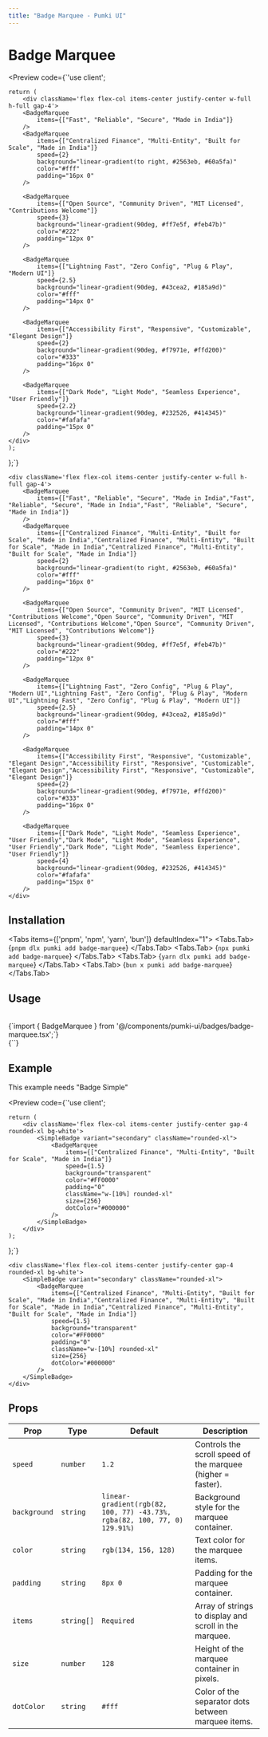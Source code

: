 ```yaml
---
title: "Badge Marquee - Pumki UI"
---
```



# Badge Marquee

<Preview 
  code={`'use client';


    return (
        <div className='flex flex-col items-center justify-center w-full h-full gap-4'>
        <BadgeMarquee
            items={["Fast", "Reliable", "Secure", "Made in India"]}
        />
        <BadgeMarquee
            items={["Centralized Finance", "Multi-Entity", "Built for Scale", "Made in India"]}
            speed={2}
            background="linear-gradient(to right, #2563eb, #60a5fa)"
            color="#fff"
            padding="16px 0"
        />

        <BadgeMarquee
            items={["Open Source", "Community Driven", "MIT Licensed", "Contributions Welcome"]}
            speed={3}
            background="linear-gradient(90deg, #ff7e5f, #feb47b)"
            color="#222"
            padding="12px 0"
        />

        <BadgeMarquee
            items={["Lightning Fast", "Zero Config", "Plug & Play", "Modern UI"]}
            speed={2.5}
            background="linear-gradient(90deg, #43cea2, #185a9d)"
            color="#fff"
            padding="14px 0"
        />

        <BadgeMarquee
            items={["Accessibility First", "Responsive", "Customizable", "Elegant Design"]}
            speed={2}
            background="linear-gradient(90deg, #f7971e, #ffd200)"
            color="#333"
            padding="16px 0"
        />

        <BadgeMarquee
            items={["Dark Mode", "Light Mode", "Seamless Experience", "User Friendly"]}
            speed={2.2}
            background="linear-gradient(90deg, #232526, #414345)"
            color="#fafafa"
            padding="15px 0"
        />
    </div>
    );
};`}
>
    <div className='flex flex-col items-center justify-center w-full h-full gap-4'>
        <BadgeMarquee
            items={["Fast", "Reliable", "Secure", "Made in India","Fast", "Reliable", "Secure", "Made in India","Fast", "Reliable", "Secure", "Made in India"]}
        />
        <BadgeMarquee
            items={["Centralized Finance", "Multi-Entity", "Built for Scale", "Made in India","Centralized Finance", "Multi-Entity", "Built for Scale", "Made in India","Centralized Finance", "Multi-Entity", "Built for Scale", "Made in India"]}
            speed={2}
            background="linear-gradient(to right, #2563eb, #60a5fa)"
            color="#fff"
            padding="16px 0"
        />

        <BadgeMarquee
            items={["Open Source", "Community Driven", "MIT Licensed", "Contributions Welcome","Open Source", "Community Driven", "MIT Licensed", "Contributions Welcome","Open Source", "Community Driven", "MIT Licensed", "Contributions Welcome"]}
            speed={3}
            background="linear-gradient(90deg, #ff7e5f, #feb47b)"
            color="#222"
            padding="12px 0"
        />

        <BadgeMarquee
            items={["Lightning Fast", "Zero Config", "Plug & Play", "Modern UI","Lightning Fast", "Zero Config", "Plug & Play", "Modern UI","Lightning Fast", "Zero Config", "Plug & Play", "Modern UI"]}
            speed={2.5}
            background="linear-gradient(90deg, #43cea2, #185a9d)"
            color="#fff"
            padding="14px 0"
        />

        <BadgeMarquee
            items={["Accessibility First", "Responsive", "Customizable", "Elegant Design","Accessibility First", "Responsive", "Customizable", "Elegant Design","Accessibility First", "Responsive", "Customizable", "Elegant Design"]}
            speed={2}
            background="linear-gradient(90deg, #f7971e, #ffd200)"
            color="#333"
            padding="16px 0"
        />

        <BadgeMarquee
            items={["Dark Mode", "Light Mode", "Seamless Experience", "User Friendly","Dark Mode", "Light Mode", "Seamless Experience", "User Friendly","Dark Mode", "Light Mode", "Seamless Experience", "User Friendly"]}
            speed={4}
            background="linear-gradient(90deg, #232526, #414345)"
            color="#fafafa"
            padding="15px 0"
        />
    </div>
</Preview>

## Installation

<Tabs items={['pnpm', 'npm', 'yarn', 'bun']} defaultIndex="1">
  <Tabs.Tab>
    <CodeBlock language="bash" showLineNumbers={false}>
      {`pnpm dlx pumki add badge-marquee`}
    </CodeBlock>
  </Tabs.Tab>
  <Tabs.Tab>
    <CodeBlock language="bash" showLineNumbers={false}>
      {`npx pumki add badge-marquee`}
    </CodeBlock>
  </Tabs.Tab>
  <Tabs.Tab>
    <CodeBlock language="bash" showLineNumbers={false}>
      {`yarn dlx pumki add badge-marquee`}
    </CodeBlock>
  </Tabs.Tab>
  <Tabs.Tab>
    <CodeBlock language="bash" showLineNumbers={false}>
      {`bun x pumki add badge-marquee`}
    </CodeBlock>
  </Tabs.Tab>
</Tabs>

## Usage

<br/>

<CodeBlock language="typescript" showLineNumbers={false}>
    {`import { BadgeMarquee } from '@/components/pumki-ui/badges/badge-marquee.tsx';`}
</CodeBlock>

<br/>

<CodeBlock language="typescript" showLineNumbers={false}>
    {`<BadgeMarquee />`}
</CodeBlock>

## Example

<Callout>This example needs "Badge Simple"</Callout>

<Preview 
  code={`'use client';


    return (
        <div className='flex flex-col items-center justify-center gap-4 rounded-xl bg-white'>
            <SimpleBadge variant="secondary" className="rounded-xl">
                <BadgeMarquee
                    items={["Centralized Finance", "Multi-Entity", "Built for Scale", "Made in India"]}
                    speed={1.5}
                    background="transparent"
                    color="#FF0000"
                    padding="0"
                    className="w-[10%] rounded-xl"
                    size={256}
                    dotColor="#000000"
                />
            </SimpleBadge>
        </div>
    );
};`}
>
    <div className='flex flex-col items-center justify-center gap-4 rounded-xl bg-white'>
        <SimpleBadge variant="secondary" className="rounded-xl">
            <BadgeMarquee
                items={["Centralized Finance", "Multi-Entity", "Built for Scale", "Made in India","Centralized Finance", "Multi-Entity", "Built for Scale", "Made in India","Centralized Finance", "Multi-Entity", "Built for Scale", "Made in India"]}
                speed={1.5}
                background="transparent"
                color="#FF0000"
                padding="0"
                className="w-[10%] rounded-xl"
                size={256}
                dotColor="#000000"
            />
        </SimpleBadge>
    </div>
</Preview>

## Props


<PumkiTableStyles />
<PumkiTable>
<table className="pumki-table">
  <thead>
    <tr>
      <th>Prop</th>
      <th>Type</th>
      <th>Default</th>
      <th>Description</th>
    </tr>
  </thead>
  <tbody>
    <tr>
      <td><code>speed</code></td>
      <td><code>number</code></td>
      <td><code>1.2</code></td>
      <td>Controls the scroll speed of the marquee (higher = faster).</td>
    </tr>
    <tr>
      <td><code>background</code></td>
      <td><code>string</code></td>
      <td><code>linear-gradient(rgb(82, 100, 77) -43.73%, rgba(82, 100, 77, 0) 129.91%)</code></td>
      <td>Background style for the marquee container.</td>
    </tr>
    <tr>
      <td><code>color</code></td>
      <td><code>string</code></td>
      <td><code>rgb(134, 156, 128)</code></td>
      <td>Text color for the marquee items.</td>
    </tr>
    <tr>
      <td><code>padding</code></td>
      <td><code>string</code></td>
      <td><code>8px 0</code></td>
      <td>Padding for the marquee container.</td>
    </tr>
    <tr>
      <td><code>items</code></td>
      <td><code>string[]</code></td>
      <td><code>Required</code></td>
      <td>Array of strings to display and scroll in the marquee.</td>
    </tr>
    <tr>
      <td><code>size</code></td>
      <td><code>number</code></td>
      <td><code>128</code></td>
      <td>Height of the marquee container in pixels.</td>
    </tr>
    <tr>
      <td><code>dotColor</code></td>
      <td><code>string</code></td>
      <td><code>#fff</code></td>
      <td>Color of the separator dots between marquee items.</td>
    </tr>
  </tbody>
</table>
</PumkiTable>
